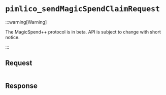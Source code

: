# `pimlico_sendMagicSpendClaimRequest`

:::warning[Warning]

The MagicSpend++ protocol is in beta. API is subject to change with short notice.

:::

## Request

```json
```

## Response

```json
```
